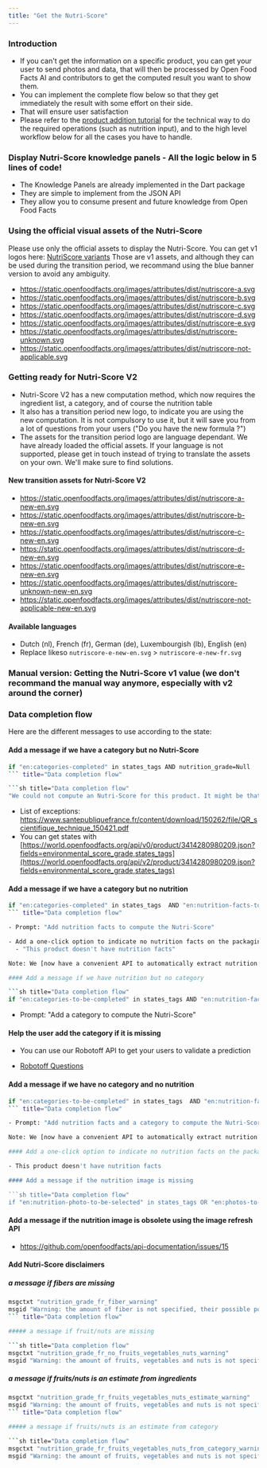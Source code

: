 ```yaml
---
title: "Get the Nutri-Score"
---
```


### Introduction

- If you can't get the information on a specific product, you can get your user to send photos and data, that will then be processed by Open Food Facts AI and contributors to get the computed result you want to show them.
- You can implement the complete flow below so that they get immediately the result with some effort on their side.
- That will ensure user satisfaction
- Please refer to the [product addition tutorial](https://openfoodfacts.github.io/openfoodfacts-server/reference/api-tutorials/adding-missing-products/) for the technical way to do the required operations (such as nutrition input), and to the high level workflow below for all the cases you have to handle.

### Display Nutri-Score knowledge panels - All the logic below in 5 lines of code!

- The Knowledge Panels are already implemented in the Dart package
- They are simple to implement from the JSON API
- They allow you to consume present and future knowledge from Open Food Facts

### Using the official visual assets of the Nutri-Score

Please use only the official assets to display the Nutri-Score. You can get v1 logos here: [NutriScore variants](https://drive.google.com/drive/u/1/folders/13SL2hgqYHSLMhYjMze9nYXV9GOdGMBgc)
Those are v1 assets, and although they can be used during the transition period, we recommand using the blue banner version to avoid any ambiguity.

- https://static.openfoodfacts.org/images/attributes/dist/nutriscore-a.svg
- https://static.openfoodfacts.org/images/attributes/dist/nutriscore-b.svg
- https://static.openfoodfacts.org/images/attributes/dist/nutriscore-c.svg
- https://static.openfoodfacts.org/images/attributes/dist/nutriscore-d.svg
- https://static.openfoodfacts.org/images/attributes/dist/nutriscore-e.svg
- https://static.openfoodfacts.org/images/attributes/dist/nutriscore-unknown.svg
- https://static.openfoodfacts.org/images/attributes/dist/nutriscore-not-applicable.svg

### Getting ready for Nutri-Score V2

- Nutri-Score V2 has a new computation method, which now requires the ingredient list, a category, and of course the nutrition table
- It also has a transition period new logo, to indicate you are using the new computation. It is not compulsory to use it, but it will save you from a lot of questions from your users ("Do you have the new formula ?")
- The assets for the transition period logo are language dependant. We have already loaded the official assets. If your language is not supported, please get in touch instead of trying to translate the assets on your own. We'll make sure to find solutions.

#### New transition assets for Nutri-Score V2

- https://static.openfoodfacts.org/images/attributes/dist/nutriscore-a-new-en.svg
- https://static.openfoodfacts.org/images/attributes/dist/nutriscore-b-new-en.svg
- https://static.openfoodfacts.org/images/attributes/dist/nutriscore-c-new-en.svg
- https://static.openfoodfacts.org/images/attributes/dist/nutriscore-d-new-en.svg
- https://static.openfoodfacts.org/images/attributes/dist/nutriscore-e-new-en.svg
- https://static.openfoodfacts.org/images/attributes/dist/nutriscore-unknown-new-en.svg
- https://static.openfoodfacts.org/images/attributes/dist/nutriscore-not-applicable-new-en.svg

#### Available languages

- Dutch (nl), French (fr), German (de), Luxembourgish (lb), English (en)
- Replace likeso `nutriscore-e-new-en.svg` > `nutriscore-e-new-fr.svg`

### Manual version: Getting the Nutri-Score v1 value (we don't recommand the manual way anymore, especially with v2 around the corner)

### Data completion flow

Here are the different messages to use according to the state:

#### Add a message if we have a category but no Nutri-Score

```sh title="Data completion flow"
if "en:categories-completed" in states_tags AND nutrition_grade=Null
``` title="Data completion flow"

```sh title="Data completion flow"
"We could not compute an Nutri-Score for this product. It might be that the category is an exception. If you believe this is an error, you can email contact@thenameofyourapp.org"
```

- List of exceptions: https://www.santepubliquefrance.fr/content/download/150262/file/QR_scientifique_technique_150421.pdf
- You can get states with [https://world.openfoodfacts.org/api/v0/product/3414280980209.json?fields=environmental_score_grade,states_tags](https://world.openfoodfacts.org/api/v2/product/3414280980209.json?fields=environmental_score_grade,states_tags)

#### Add a message if we have a category but no nutrition

```sh title="Data completion flow"
if "en:categories-completed" in states_tags  AND "en:nutrition-facts-to-be-completed" in states_tags
``` title="Data completion flow"

- Prompt: "Add nutrition facts to compute the Nutri-Score"

- Add a one-click option to indicate no nutrition facts on the packaging
  - "This product doesn't have nutrition facts"

Note: We [now have a convenient API to automatically extract nutrition from an image](https://openfoodfacts.github.io/robotoff/references/api/#tag/Predict/paths/~1predict~1nutrition/get).

#### Add a message if we have nutrition but no category

```sh title="Data completion flow"
if "en:categories-to-be-completed" in states_tags AND "en:nutrition-facts-completed" in states_tags
```

- Prompt: "Add a category to compute the Nutri-Score"

#### Help the user add the category if it is missing

- You can use our Robotoff API to get your users to validate a prediction

- [Robotoff Questions](https://docs.google.com/document/d/1IoDy0toQrrqtWHvDYp2rEVw84Yq1J0x2pt-0RGTm7h0/edit)

#### Add a message if we have no category and no nutrition

```sh title="Data completion flow"
if "en:categories-to-be-completed" in states_tags  AND "en:nutrition-facts-to-be-completed" in states_tags
``` title="Data completion flow"

- Prompt: "Add nutrition facts and a category to compute the Nutri-Score"

Note: We [now have a convenient API to automatically extract nutrition from an image](https://openfoodfacts.github.io/robotoff/references/api/#tag/Predict/paths/~1predict~1nutrition/get).

#### Add a one-click option to indicate no nutrition facts on the packaging

- This product doesn't have nutrition facts

#### Add a message if the nutrition image is missing

```sh title="Data completion flow"
if "en:nutrition-photo-to-be-selected" in states_tags OR "en:photos-to-be-uploaded" in states_tags
```

#### Add a message if the nutrition image is obsolete using the image refresh API

- https://github.com/openfoodfacts/api-documentation/issues/15

#### Add Nutri-Score disclaimers

##### a message if fibers are missing

```sh title="Data completion flow"
msgctxt "nutrition_grade_fr_fiber_warning"
msgid "Warning: the amount of fiber is not specified, their possible positive contribution to the grade could not be taken into account."
``` title="Data completion flow"

##### a message if fruit/nuts are missing

```sh title="Data completion flow"
msgctxt "nutrition_grade_fr_no_fruits_vegetables_nuts_warning"
msgid "Warning: the amount of fruits, vegetables and nuts is not specified, their possible positive contribution to the grade could not be taken into account."
```

##### a message if fruits/nuts is an estimate from ingredients

```sh title="Data completion flow"
msgctxt "nutrition_grade_fr_fruits_vegetables_nuts_estimate_warning"
msgid "Warning: the amount of fruits, vegetables and nuts is not specified on the label, it was estimated from the list of ingredients: %d%"
``` title="Data completion flow"

##### a message if fruits/nuts is an estimate from category

```sh title="Data completion flow"
msgctxt "nutrition_grade_fr_fruits_vegetables_nuts_from_category_warning"
msgid "Warning: the amount of fruits, vegetables and nuts is not specified on the label, it was estimated from the category (%s) of the product: %d%"
```
